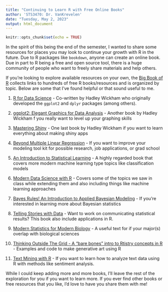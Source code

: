 ```yaml
---
title: "Continuing to Learn R with Free Online Books"
author: 'STS3470: Dr. VanKrevelen'
date: "Tuesday, May 2, 2023"
output: html_document
---
```


```r
knitr::opts_chunk$set(echo = TRUE)
```

In the spirit of this being the end of the semester, I wanted to share some resources for places you may look to continue your growth with R in the future. Due to R packages like `bookdown`, anyone can create an online book. Due in part to R being a free and open source tool, there is a huge community of people who want to freely share materials and help others.

If you're looking to explore available resources on your own, the [Big Book of R](https://www.bigbookofr.com/) collects links to hundreds of free R books/resources and is organized by topic. Below are some that I've found helpful or that sound useful to me.

1. [R for Data Science](https://r4ds.had.co.nz/) - Co-written by Hadley Wickham who originally developed the `ggplot2` and `dplyr` packages (among others).

2. [ggplot2: Elegant Graphics for Data Analysis](https://ggplot2-book.org/) - Another book by Hadley Wickham f you really want to level up your graphing skills

3. [Mastering Shiny](https://mastering-shiny.org/) - One last book by Hadley Wickham if you want to learn everything about making shiny apps

4. [Beyond Multiple Linear Regression](https://bookdown.org/roback/bookdown-BeyondMLR/) - If you want to improve your modeling tool kit for possible research, job applications, or grad school

5. [An Introduction to Statistical Learning](https://www.statlearning.com/) - A highly regarded book that covers more modern machine learning type topics like classification models

6. [Modern Data Science with R](https://mdsr-book.github.io/mdsr2e/) - Covers some of the topics we saw in class while extending them and also including things like machine learning approaches

7. [Bayes Rules! An Introduction to Applied Bayesian Modeling](https://www.bayesrulesbook.com/) - If you're interested in learning more about Bayesian statistics

8. [Telling Stories with Data](https://tellingstorieswithdata.com/) - Want to work on communicating statistical results? This book also include applications in R.

9. [Modern Statistics for Modern Biology](https://www.huber.embl.de/msmb/) - A useful text for if your major(s) overlap with biological sciences

10. [Thinking Outside The Grid - A "bare bones" intro to Rtistry concepts in R](https://thetidytrekker.com/post/thinking-outside-the-grid/thinking-outside-the-grid.html) - Examples and code to make generative art using R

11. [Text Mining with R](https://www.tidytextmining.com/) - If you want to learn how to analyze text data using R with methods like sentiment analysis.

While I could keep adding more and more books, I'll leave the rest of the exploration for you if you want to learn more. If you ever find other books or free resources that you like, I'd love to have you share them with me!